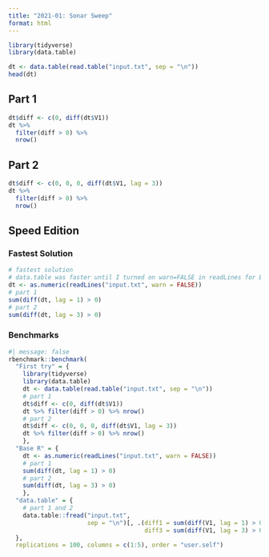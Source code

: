 ```yaml
---
title: "2021-01: Sonar Sweep"
format: html
---
```


```r
library(tidyverse)
library(data.table)
```

```r
dt <- data.table(read.table("input.txt", sep = "\n"))
head(dt)
```

## Part 1

```r
dt$diff <- c(0, diff(dt$V1))
dt %>%
  filter(diff > 0) %>%
  nrow()
```

## Part 2

```r
dt$diff <- c(0, 0, 0, diff(dt$V1, lag = 3))
dt %>%
  filter(diff > 0) %>%
  nrow()
```

## Speed Edition

### Fastest Solution

```r
# fastest solution
# data.table was faster until I turned on warn=FALSE in readLines for Base R
dt <- as.numeric(readLines("input.txt", warn = FALSE))
# part 1
sum(diff(dt, lag = 1) > 0)
# part 2
sum(diff(dt, lag = 3) > 0)
```

### Benchmarks

```r
#| message: false
rbenchmark::benchmark(
  "First try" = {
    library(tidyverse)
    library(data.table)
    dt <- data.table(read.table("input.txt", sep = "\n"))
    # part 1
    dt$diff <- c(0, diff(dt$V1))
    dt %>% filter(diff > 0) %>% nrow()
    # part 2
    dt$diff <- c(0, 0, 0, diff(dt$V1, lag = 3))
    dt %>% filter(diff > 0) %>% nrow()
    },
  "Base R" = {
    dt <- as.numeric(readLines("input.txt", warn = FALSE))
    # part 1
    sum(diff(dt, lag = 1) > 0)
    # part 2
    sum(diff(dt, lag = 3) > 0)
    },
  "data.table" = {
    # part 1 and 2
    data.table::fread("input.txt", 
                      sep = "\n")[, .(diff1 = sum(diff(V1, lag = 1) > 0),
                                      diff3 = sum(diff(V1, lag = 3) > 0))]
  },
  replications = 100, columns = c(1:5), order = "user.self")
```
